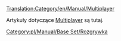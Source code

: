 [[Translation:Category/en/Manual/Multiplayer]]

Artykuły dotyczące [[pl/Manual/Gra wieloosobowa|Multiplayer]] są tutaj.

<!--[[Category:Playing]]-->[[Category:pl/Manual/Base Set/Rozgrywka]]